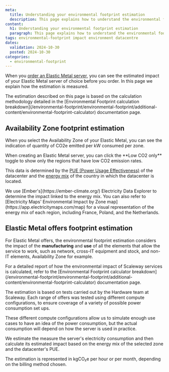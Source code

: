 ```yaml
---
meta:
  title: Understanding your environmental footprint estimation
  description: This page explains how to understand the environmental footprint estimation of your Elastic Metal.
content:
  h1: Understanding your environmental footprint estimation
  paragraph: This page explains how to understand the environmental footprint estimation of your Elastic Metal.
tags: environmental-footprint impact environment datacentre
dates:
  validation: 2024-10-30
  posted: 2024-10-30
categories:
  - environmental-footprint
---
```


When you [order an Elastic Metal server](/bare-metal/elastic-metal/how-to/create-server/), you can see the estimated impact of your Elastic Metal server of choice before you order. In this page we explain how the estimation is measured.

<Message type="note">
  The estimation described on this page is based on the calculation methodology detailed in the [Environmental Footprint calculation breakdown](/environmental-footprint/environmental-footprint/additional-content/environmental-footprint-calculator) documentation page.
</Message>

## Availability Zone footprint estimation

When you select the Availability Zone of your Elastic Metal, you can see the indication of quantity of CO2e emitted per kW consumed per zone.

<Lightbox src="scaleway-env-impact-estimation-az.webp" alt="screenshot of the Scaleway console showing the different availability zones in which you can create an Elastic Metal server. For each AZ, the quantity of CO2e emitted per kW consumed in shown in a green label" />

<Message type="tip">
  When creating an Elastic Metal server, you can click the **Low CO2 only** toggle to show only the regions that have low CO2 emission rates.
</Message>

This data is determined by the [PUE (Power Usage Effectiveness)](/environmental-footprint/environmental-footprint/concepts/#pue-power-usage-effectiveness) of the datacenter and the [energy mix](/environmental-footprint/environmental-footprint/concepts/#energy-mix) of the country in which the datacenter is located.

<Message type="note">
  We use [Ember's](https://ember-climate.org/) Electricity Data Explorer to determine the impact linked to the energy mix. You can also refer to [Electricity Maps' Environmental Impact by Zone map](https://app.electricitymaps.com/map) for a visual representation of the energy mix of each region, including France, Poland, and the Netherlands.
</Message>

## Elastic Metal offers footprint estimation

For Elastic Metal offers, the environmental footprint estimation considers the impact of the **manufacturing** and **use** of all the elements that allow the service to work, such as network, cross-IT equipment and stock, and non-IT elements, Availability Zone  for example.

<Message type="note">
  For a detailed report of how the environmental impact of Scaleway services is calculated, refer to the [Environmental Footprint calculator breakdown](/environmental-footprint/environmental-footprint/additional-content/environmental-footprint-calculator) documentation page.
</Message>

The estimation is based on tests carried out by the Hardware team at Scaleway. Each range of offers was tested using different compute configurations, to ensure coverage of a variety of possible power consumption set ups.

These different compute configurations allow us to simulate enough use cases to have an idea of the power consumption, but the actual consumption will depend on how the server is used in practice.

<Lightbox src="scaleway-select-a-server-env-foot.webp" alt="screenshot of the Scaleway console showing the different Elastic Metal offers available to order. For each offer, the quantity of CO2e emitted per kW consumed in shown in a green label" />

We estimate the measure the server's electricity consumption and then calculate its estimated impact based on the energy mix of the selected zone and the datacenter's PUE.

The estimation is represented in kgCO₂e per hour or per month, depending on the billing method chosen.

<Lightbox src="scaleway-env-footprint-order-summary.webp" alt="screenshot of the Scaleway console showing an order summary of an Elastic Metal server, including a message box where the environmental footprint estimation is indicated in kgCO₂e" />

